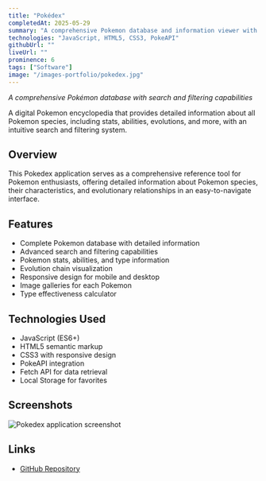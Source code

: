 ```yaml
---
title: "Pokédex"
completedAt: 2025-05-29
summary: "A comprehensive Pokemon database and information viewer with search and filtering capabilities"
technologies: "JavaScript, HTML5, CSS3, PokeAPI"
githubUrl: ""
liveUrl: ""
prominence: 6
tags: ["Software"]
image: "/images-portfolio/pokedex.jpg"
---
```


_A comprehensive Pokémon database with search and filtering capabilities_

A digital Pokemon encyclopedia that provides detailed information about all Pokemon species, including stats, abilities, evolutions, and more, with an intuitive search and filtering system.

## Overview

This Pokedex application serves as a comprehensive reference tool for Pokemon enthusiasts, offering detailed information about Pokemon species, their characteristics, and evolutionary relationships in an easy-to-navigate interface.

## Features

- Complete Pokemon database with detailed information
- Advanced search and filtering capabilities
- Pokemon stats, abilities, and type information
- Evolution chain visualization
- Responsive design for mobile and desktop
- Image galleries for each Pokemon
- Type effectiveness calculator

## Technologies Used

- JavaScript (ES6+)
- HTML5 semantic markup
- CSS3 with responsive design
- PokeAPI integration
- Fetch API for data retrieval
- Local Storage for favorites

## Screenshots

<Image
  src="/images-portfolio/pokedex.jpg"
  alt="Pokedex application screenshot"
  width={800}
  height={600}
  className="rounded-lg my-4"
/>

## Links

- [GitHub Repository](https://github.com/bbeaudet-dev/pokedex)
